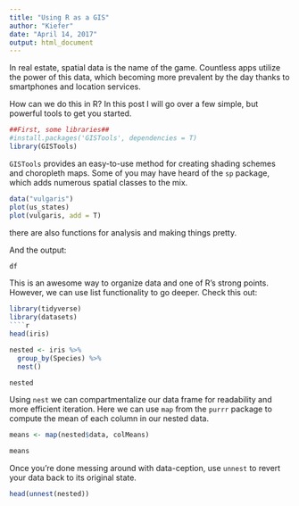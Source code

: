 ```yaml
---
title: "Using R as a GIS"
author: "Kiefer"
date: "April 14, 2017"
output: html_document
---
```


In real estate, spatial data is the name of the game.  Countless apps utilize the power of this data, which becoming more prevalent by the day thanks to smartphones and location services.

How can we do this in R?  In this post I will go over a few simple, but powerful tools to get you started.

```r
##First, some libraries##
#install.packages('GISTools', dependencies = T)
library(GISTools)
```
`GISTools` provides an easy-to-use method for creating shading schemes and choropleth maps.  Some of you may have heard of the `sp` package, which adds numerous spatial classes to the mix.

````r
data("vulgaris")
plot(us_states)
plot(vulgaris, add = T)

````


there are also functions for analysis and making things pretty.




And the output:
````r
df
````

This is an awesome way to organize data and one of R's strong points.  However, we can use list functionality to go deeper.  Check this out:
````r
library(tidyverse)
library(datasets)
````r
head(iris)

nested <- iris %>%
  group_by(Species) %>%
  nest()
````
````r
nested
````
Using `nest` we can compartmentalize our data frame for readability and more efficient iteration.  Here we can use `map` from the `purrr` package to compute the mean of each column in our nested data.

````r
means <- map(nested$data, colMeans)
````
````r
means
````
Once you're done messing around with data-ception, use `unnest` to revert your data back to its original state.
````r
head(unnest(nested))
````


